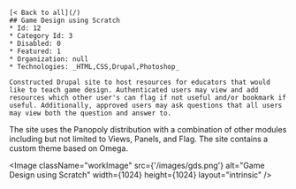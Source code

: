 
   
    [< Back to all](/)
    ## Game Design using Scratch
    * Id: 12
    * Category Id: 3
    * Disabled: 0
    * Featured: 1
    * Organization: null
    * Technologies: _HTML,CSS,Drupal,Photoshop_
    
    Constructed Drupal site to host resources for educators that would like to teach game design. Authenticated users may view and add resources which other user's can flag if not useful and/or bookmark if useful. Additionally, approved users may ask questions that all users may view both the question and answer to.
The site uses the Panopoly distribution with a combination of other modules including but not limited to Views, Panels, and Flag. The site contains a custom theme based on Omega.

<Image className="workImage" src={'/images/gds.png'} alt="Game Design using Scratch" width={1024} height={1024} layout="intrinsic" />
